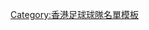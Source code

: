 {{football squad
|teamname=公民足球隊
|title=公民
|name=公民球員名單
|bgcolor=#1e862e
|textcolor=white
|bordercolor=white
| list=<div>
{{Football squad2 player|no=3|name=[[王悅 (足球運動員)|王悅]]}}
{{Football squad2 player|no=5|name=[[歐陽俊]]}}
{{Football squad2 player|no=8|name=[[佐真奴(1975年)|佐真奴]]}}
{{Football squad2 player|no=9|name=[[崔凱健]]}}
{{Football squad2 player|no=10|name=[[袁立翔]]}}
{{Football squad2 player|no=11|name=[[陳健輝]]}}
{{Football squad2 player|no=12|name=[[馬嘉祺 (運動員)|馬嘉祺]]}}
{{Football squad2 player|no=13|name=[[陽光 (足球運動員)|陽光]]}}
{{Football squad2 player|no=15|name=[[安巴]]}}
{{Football squad2 player|no=16|name=[[張宇森]]}}
{{Football squad2 player|no=17|name=[[鍾偉豪]]}}
{{Football squad2 player|no=18|name=[[潘錦傑]]}}
{{Football squad2 player|no=19|name=[[李樹烊]]}}
{{Football squad2 player|no=20|name=[[李家進]]}}
{{Football squad2 player|no=23|name=[[唐占士]]}}
{{Football squad2 player|no=27|name=[[甄梓勤]]}}
{{Football squad2 player|no=31|name=[[亨利]]}}
{{Football squad2 player|no=38|name=[[梁卓彥]]}}
{{Football squad2 player|no=61|name=[[區德安]]}}

{{football squad2 manager|title=教練|name=[[貝可泓]]}}
</div>
}}<noinclude>[[Category:香港足球球隊名單模板]]
</noinclude>
